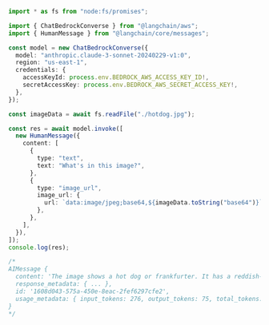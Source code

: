 ```typescript
import * as fs from "node:fs/promises";

import { ChatBedrockConverse } from "@langchain/aws";
import { HumanMessage } from "@langchain/core/messages";

const model = new ChatBedrockConverse({
  model: "anthropic.claude-3-sonnet-20240229-v1:0",
  region: "us-east-1",
  credentials: {
    accessKeyId: process.env.BEDROCK_AWS_ACCESS_KEY_ID!,
    secretAccessKey: process.env.BEDROCK_AWS_SECRET_ACCESS_KEY!,
  },
});

const imageData = await fs.readFile("./hotdog.jpg");

const res = await model.invoke([
  new HumanMessage({
    content: [
      {
        type: "text",
        text: "What's in this image?",
      },
      {
        type: "image_url",
        image_url: {
          url: `data:image/jpeg;base64,${imageData.toString("base64")}`,
        },
      },
    ],
  }),
]);
console.log(res);

/*
AIMessage {
  content: 'The image shows a hot dog or frankfurter. It has a reddish-pink sausage inside a light tan-colored bread bun. The hot dog bun is split open, allowing the sausage filling to be visible. The image appears to be focused solely on depicting this classic American fast food item against a plain white background.',
  response_metadata: { ... },
  id: '1608d043-575a-450e-8eac-2fef6297cfe2',
  usage_metadata: { input_tokens: 276, output_tokens: 75, total_tokens: 351 }
}
*/
```
